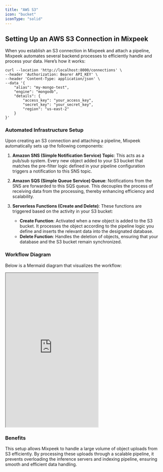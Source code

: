 ```yaml
---
title: "AWS S3"
icon: "bucket"
iconType: "solid"
---
```


## Setting Up an AWS S3 Connection in Mixpeek

When you establish an S3 connection in Mixpeek and attach a pipeline, Mixpeek automates several backend processes to efficiently handle and process your data. Here’s how it works:

<CodeGroup>

```shell Shell
curl --location 'http://localhost:8000/connections' \
--header 'Authorization: Bearer API_KEY' \
--header 'Content-Type: application/json' \
--data '{
    "alias": "my-mongo-test",
    "engine": "mongodb",
    "details": {
        "access_key": "your_access_key",
        "secret_key": "your_secret_key",
        "region": "us-east-2"
    }
}'
```

</CodeGroup>

### Automated Infrastructure Setup

Upon creating an S3 connection and attaching a pipeline, Mixpeek automatically sets up the following components:

1. **Amazon SNS (Simple Notification Service) Topic**: This acts as a pub/sub system. Every new object added to your S3 bucket that matches the pre-filter logic defined in your pipeline configuration triggers a notification to this SNS topic.

2. **Amazon SQS (Simple Queue Service) Queue**: Notifications from the SNS are forwarded to this SQS queue. This decouples the process of receiving data from the processing, thereby enhancing efficiency and scalability.

3. **Serverless Functions (Create and Delete)**: These functions are triggered based on the activity in your S3 bucket:
   - **Create Function**: Activated when a new object is added to the S3 bucket. It processes the object according to the pipeline logic you define and inserts the relevant data into the designated database.
   - **Delete Function**: Handles the deletion of objects, ensuring that your database and the S3 bucket remain synchronized.

### Workflow Diagram

Below is a Mermaid diagram that visualizes the workflow:

<iframe
  src="https://mermaid.live/view#pako:eNplkcFqwzAMhl9F-NyecstgsMYEdli34N6SHlxbbbw0dnBkxtb03ee4yzqYwfDL1vcLSRemnEaWs5OXQws7_tBYiEdktchgE1SHtIf1-nF6PbyjIlAeJaGeQGxF_dTLL2dnCTs3GLVf6PgwM1tH5miUJONsJKo7UQmoAgb8Jaob8WZUB2EAl6pNUJR1kSpCGayafRaiKBPwbEf0BMaSA76Z4q25JHmQ4907-9uAxjOmBnhZ86T_WfObtfi0Cj4MtT_G8ZetWI--l0bHkV3m7IZRiz02LI9SS981rLHXmCcDudmB5eQDrph34dSy_CjPY4zCoGNT3Mg4935JQW3I-ZfbQtJert8b-od6"
  className="w-full"
  height="500"
></iframe>

### Benefits

This setup allows Mixpeek to handle a large volume of object uploads from S3 efficiently. By processing these uploads through a scalable pipeline, it prevents overloading the inference servers and indexing pipeline, ensuring smooth and efficient data handling.
